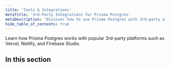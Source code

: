 ```yaml
---
title: 'Tools & Integrations'
metaTitle: '3rd-Party Integrations for Prisma Postgres'
metaDescription: 'Discover how to use Prisma Postgres with 3rd-party platforms like Vercel, Netlify, and Firebase Studio.'
hide_table_of_contents: true
---
```


Learn how Prisma Postgres works with popular 3rd-party platforms such as Vercel, Netlify, and Firebase Studio.

## In this section

<Subsections />
